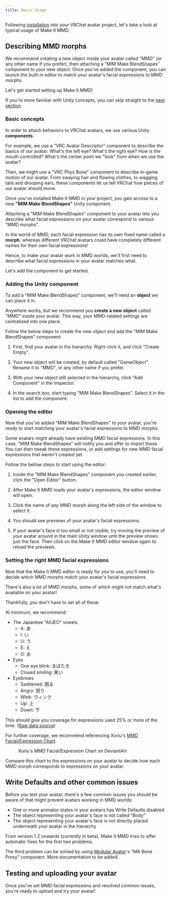 ```yaml
---
title: Basic Usage
---
```



Following [installation](./getting-started/) into your VRChat avatar project, let's take a look at typical usage of Make It MMD.

## Describing MMD morphs

<Aside type="tip" title="TL;DR">
    We recommend creating a new object inside your avatar called "MMD" (or any other name if you prefer),
    then attaching a "MIM Make BlendShapes" component to your new object.
    Once you've added the component, you can launch the built-in editor to match your avatar's facial expressions to MMD morphs.
</Aside>

Let's get started setting up Make It MMD!

If you're more familiar with Unity concepts, you can skip straight to the [next section](#adding-the-unity-component).

### Basic concepts

In order to attach behaviors to VRChat avatars, we use various Unity **components**.

For example, we use a "VRC Avatar Descriptor" component to describe the basics of our avatar.
What's the left eye? What's the right eye? How is the mouth controlled?
What's the center point we "look" from when we use the avatar?

Then, we might use a "VRC Phys Bone" component to describe in-game motion of our avatar.
From swaying hair and flowing clothes, to wagging tails and drooping ears,
these components let us tell VRChat how pieces of our avatar should move.

Once you've installed Make It MMD in your project, you gain access to a new **"MIM Make BlendShapes"** Unity component.

Attaching a "MIM Make BlendShapes" component to your avatar lets you describe what facial expressions on your avatar correspond to various "MMD morphs".

In the world of MMD, each facial expression has its own fixed name called a **morph**, whereas different VRChat avatars could have completely different names for their own facial expressions!

Hence, to make your avatar work in MMD worlds, we'll first need to describe what facial expressions in your avatar matches what.

Let's add the component to get started.

### Adding the Unity component

To add a "MIM Make BlendShapes" component, we'll need an **object** we can place it in.

Anywhere works, but we recommend you **create a new object** called "MMD" inside your avatar.
This way, your MMD-related settings are centralized into one place.

Follow the below steps to create the new object and add the "MIM Make BlendShapes" component:

<Steps>

1. First, find your avatar in the hierarchy. Right-click it, and click "Create Empty".

2. Your new object will be created, by default called "GameObject". Rename it to "MMD", or any other name if you prefer.

3. With your new object still selected in the hierarchy, click "Add Component" in the Inspector.

4. In the search box, start typing "MIM Make BlendShapes". Select it in the list to add the component.

</Steps>

### Opening the editor

Now that you've added "MIM Make BlendShapes" to your avatar, you're ready to start matching your avatar's facial expressions to MMD morphs.

<Aside>
Some avatars might already have existing MMD facial expressions.
In this case, "MIM Make BlendShapes" will notify you and offer to import these.
You can then tweak these expressions, or add settings for new MMD facial expressions that weren't created yet.
</Aside>

Follow the bellow steps to start using the editor:

<Steps>

1. Inside the "MIM Make BlendShapes" component you created earlier, click the "Open Editor" button.

3. After Make It MMD loads your avatar's expressions, the editor window will open.

4. Click the name of any MMD morph along the left side of the window to select it.

5. You should see previews of your avatar's facial expressions.

6. If your avatar's face is too small or not visible, try moving the preview of your avatar around in the main Unity window until the preview shows just the face.
   Then click on the Make It MMD editor window again to reload the previews.

</Steps>

### Setting the right MMD facial expressions

Now that the Make It MMD editor is ready for you to use, you'll need to decide which MMD morphs match your avatar's facial expressions.

There's also a lot of MMD morphs, some of which might not match what's available on your avatar!

Thankfully, you don't have to set all of these.

At minimum, we recommend:

- The Japanese "AIUEO" vowels
  - A: あ
  - I: い
  - U: う
  - E: え
  - O: お
- Eyes
  - One eye blink: まばたき
  - Closed smiling: 笑い
- Eyebrows
  - Saddened: 困る
  - Angry: 怒り
  - Wink: ウィンク
  - Up: 上
  - Down: 下

This should give you coverage for expressions used 25% or more of the time. ([Raw data source](https://gist.github.com/lilxyzw/80608d9b16bf3458c61dec6b090805c5))

For further coverage, we recommend referencing Xoriu's [MMD Facial/Expression Chart](https://www.deviantart.com/xoriu/art/MMD-Facial-Expressions-Chart-341504917).

<figure>
    <Image src={xoriu_chart} alt="" />
    <figcaption>Xoriu's MMD Facial/Expression Chart on DeviantArt</figcaption>
</figure>

Compare this chart to the expressions on your avatar to decide how each MMD morph corresponds to expressions on your avatar.

## Write Defaults and other common issues

Before you test your avatar, there's a few common issues you should be aware of that might prevent avatars working in MMD worlds:

- One or more animator states in your avatars has Write Defaults disabled
- The object representing your avatar's face is not called "Body"
- The object representing your avatar's face is not directly placed underneath your avatar in the hierarchy

From version 1.2 onwards (currently in beta), Make It MMD tries to offer automatic fixes for the first two problems.

The third problem can be solved by using [Modular Avatar](https://modular-avatar.nadena.dev/)'s "MA Bone Proxy" component.
More documentation to be added.

## Testing and uploading your avatar

Once you've set MMD facial expressions and resolved common issues, you're ready to upload and try your avatar!
